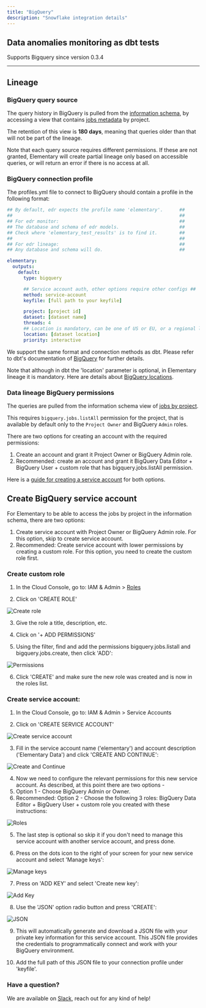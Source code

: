 ```yaml
---
title: "BigQuery"
description: "Snowflake integration details"
---
```



## Data anomalies monitoring as dbt tests

Supports Bigquery since version 0.3.4

---

## Lineage

### BigQuery query source

The query history in BigQuery is pulled from the [information schema](https://cloud.google.com/bigquery/docs/information-schema-intro), by accessing a view that contains [jobs metadata](https://cloud.google.com/bigquery/docs/information-schema-jobs) by project.

The retention of this view is **180 days**, meaning that queries older than that will not be part of the lineage.

<TipInfo>
  Note that each query source requires different permissions. If these are not
  granted, Elementary will create partial lineage only based on accessible
  queries, or will return an error if there is no access at all.
</TipInfo>

### BigQuery connection profile

The profiles.yml file to connect to BigQuery should contain a profile in the following format:

```yml BigQuery
## By default, edr expects the profile name 'elementary'.      ##
##                                                             ##
## For edr monitor:                                            ##
## The database and schema of edr models.                      ##
## Check where 'elementary_test_results' is to find it.        ##
##                                                             ##
## For edr lineage:                                            ##
## Any database and schema will do.                            ##

elementary:
  outputs:
    default:
      type: bigquery

      ## Service account auth, other options require other configs ##
      method: service-account
      keyfile: [full path to your keyfile]

      project: [project id]
      dataset: [dataset name]
      threads: 4
      ## Location is mandatory, can be one of US or EU, or a regional location
      location: [dataset location]
      priority: interactive
```

We support the same format and connection methods as dbt. Please refer to dbt's documentation of [BigQuery](https://docs.getdbt.com/reference/warehouse-profiles/bigquery-profile) for further details.

Note that although in dbt the 'location' parameter is optional, in Elementary lineage it is mandatory. Here are details about [BigQuery locations](https://cloud.google.com/bigquery/docs/locations).

### Data lineage BigQuery permissions

The queries are pulled from the information schema view of [jobs by project](https://cloud.google.com/bigquery/docs/information-schema-jobs).

This requires `bigquery.jobs.listAll` permission for the project, that is available by default only to the `Project Owner` and BigQuery `Admin` roles.

There are two options for creating an account with the required permissions:

1. Create an account and grant it Project Owner or BigQuery Admin role.
2. Recommended: create an account and grant it BigQuery Data Editor + BigQuery User + custom role that has bigquery.jobs.listAll permission.

Here is a [guide for creating a service account](https://docs.elementary-data.com/integrations/bigquery/create-bigquery-service-account) for both options.

## Create BigQuery service account

For Elementary to be able to access the jobs by project in the information schema, there are two options:

1. Create service account with Project Owner or BigQuery Admin role. For this option, skip to create service account.
2. Recommended: Create service account with lower permissions by creating a custom role. For this option, you need to create the custom role first.

### Create custom role

1. In the Cloud Console, go to: IAM & Admin > [Roles](https://console.cloud.google.com/iam-admin/roles?pli=1)

2. Click on 'CREATE ROLE'

<img src="https://res.cloudinary.com/mintlify/image/upload/v1659304875/elementary/create-role_wmdlzf.png" alt="Create role" />

3. Give the role a title, description, etc.

4. Click on '+ ADD PERMISSIONS'

5. Using the filter, find and add the permissions bigquery.jobs.listall and bigquery.jobs.create, then click 'ADD':

<img src="https://res.cloudinary.com/mintlify/image/upload/v1659304878/elementary/permissions_kpls73.png" alt="Permissions" />

6. Click 'CREATE' and make sure the new role was created and is now in the roles list.

### Create service account:

1. In the Cloud Console, go to: IAM & Admin > Service Accounts

2. Click on 'CREATE SERVICE ACCOUNT'

<img src="https://res.cloudinary.com/mintlify/image/upload/v1659304875/elementary/create-service-account_birda0.png" alt="Create service account" />

3. Fill in the service account name ('elementary') and account description ('Elementary Data') and click 'CREATE AND CONTINUE':

<img src="https://res.cloudinary.com/mintlify/image/upload/v1659304876/elementary/create-continue_ai6ta9.png" alt="Create and Continue" />

4. Now we need to configure the relevant permissions for this new service account. As described, at this point there are two options -
1. Option 1 - Choose BigQuery Admin or Owner.
1. Recommended: Option 2 - Choose the following 3 roles: BigQuery Data Editor + BigQuery User + custom role you created with these instructions:

<img src="https://res.cloudinary.com/mintlify/image/upload/v1659304878/elementary/roles_ug5z5a.png" alt="Roles" />

5. The last step is optional so skip it if you don't need to manage this service account with another service account, and press done.

6. Press on the dots icon to the right of your screen for your new service account and select 'Manage keys':

<img src="https://res.cloudinary.com/mintlify/image/upload/v1659304878/elementary/dots-icon_aafqkv.png" alt="Manage keys" />

7. Press on 'ADD KEY' and select 'Create new key':

<img src="https://res.cloudinary.com/mintlify/image/upload/v1659304875/elementary/add-key_v4hztr.png" alt="Add Key" />

8. Use the 'JSON' option radio button and press 'CREATE':

<img src="https://res.cloudinary.com/mintlify/image/upload/v1659304877/elementary/json_mybzda.png" alt="JSON" />

9. This will automatically generate and download a JSON file with your private key information for this service account. This JSON file provides the credentials to programmatically connect and work with your BigQuery environment.

10. Add the full path of this JSON file to your connection profile under 'keyfile'.

### Have a question?

We are available on [Slack](https://join.slack.com/t/elementary-community/shared_invite/zt-uehfrq2f-zXeVTtXrjYRbdE_V6xq4Rg), reach out for any kind of help!
